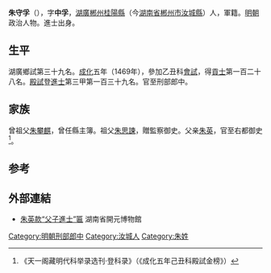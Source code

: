 '''朱守孚'''（{{bd|1434年||？}}），字'''中孚'''，[[湖廣|湖廣]][[郴州|郴州]][[桂陽縣|桂陽縣]]（今[[湖南省|湖南省]][[郴州市|郴州市]][[汝城縣|汝城縣]]）人，軍籍。[[明朝|明朝]]政治人物。進士出身。

==生平==
湖廣鄉試第三十九名。[[成化|成化]]五年（1469年），參加乙丑科[[會試|會試]]，得[[貢士|貢士]]第一百二十八名。[[殿試|殿試]]登[[進士|進士]]第三甲第一百三十九名。官至刑部郎中。

==家族==
曾祖父[[朱攀麒|朱攀麒]]，曾任縣主簿。祖父[[朱思諫|朱思諫]]，贈監察御史。父亲[[朱英_(正统进士)|朱英]]，官至右都御史<ref>《天一阁藏明代科举录选刊·登科录》（《成化五年己丑科殿試金榜》）</ref>。

==参考==
{{reflist}}

==外部連結==
*[http://kybwg.com/contents/39/719.html 朱英款“父子進士”匾] {{Wayback|url=http://kybwg.com/contents/39/719.html |date=20200818043835 }} 湖南省開元博物館

{{明朝人物小作品}}
{{成化五年己丑科殿試金榜}}
{{DEFAULTSORT:Zhu朱}}

[[Category:明朝刑部郎中|Category:明朝刑部郎中]]
[[Category:汝城人|Category:汝城人]]
[[Category:朱姓|Category:朱姓]]